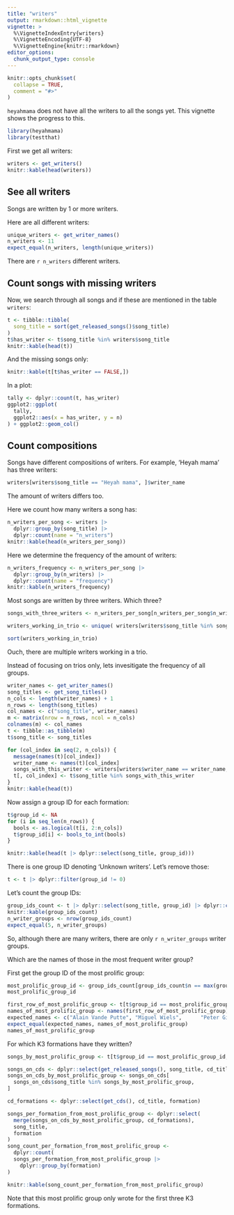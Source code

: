 ```yaml
---
title: "writers"
output: rmarkdown::html_vignette
vignette: >
  %\VignetteIndexEntry{writers}
  %\VignetteEncoding{UTF-8}
  %\VignetteEngine{knitr::rmarkdown}
editor_options: 
  chunk_output_type: console
---
```


```r
knitr::opts_chunk$set(
  collapse = TRUE,
  comment = "#>"
)
```

`heyahmama` does not have all the writers to all the songs yet.
This vignette shows the progress to this.

```r
library(heyahmama)
library(testthat)
```

First we get all writers:

```r
writers <- get_writers()
knitr::kable(head(writers))
```

## See all writers

Songs are written by 1 or more writers.

Here are all different writers:

```r
unique_writers <- get_writer_names()
n_writers <- 11
expect_equal(n_writers, length(unique_writers))
```

There are `r n_writers` different writers.

## Count songs with missing writers

Now, we search through all songs
and if these are mentioned in the
table `writers`:

```r
t <- tibble::tibble(
  song_title = sort(get_released_songs()$song_title)
)
t$has_writer <- t$song_title %in% writers$song_title
knitr::kable(head(t))
```

And the missing songs only:

```r
knitr::kable(t[t$has_writer == FALSE,])
```

In a plot:

```r
tally <- dplyr::count(t, has_writer)
ggplot2::ggplot(
  tally,
  ggplot2::aes(x = has_writer, y = n)
) + ggplot2::geom_col()
```

## Count compositions

Songs have different compositions of writers.
For example, 'Heyah mama' has three writers:

```r
writers[writers$song_title == "Heyah mama", ]$writer_name
```

The amount of writers differs too.

Here we count how many writers a song has:

```r
n_writers_per_song <- writers |> 
  dplyr::group_by(song_title) |>
  dplyr::count(name = "n_writers")
knitr::kable(head(n_writers_per_song))
```

Here we determine the frequency of the amount of writers:

```r
n_writers_frequency <- n_writers_per_song |>
  dplyr::group_by(n_writers) |>
  dplyr::count(name = "frequency")
knitr::kable(n_writers_frequency)
```

Most songs are written by three writers.
Which three?

```r
songs_with_three_writers <- n_writers_per_song[n_writers_per_song$n_writers == 3, ]$song_title

writers_working_in_trio <- unique( writers[writers$song_title %in% songs_with_three_writers, ]$writer_name)

sort(writers_working_in_trio)
```

Ouch, there are multiple writers working in a trio.

Instead of focusing on trios only, lets invesitigate
the frequency of all groups.

```r
writer_names <- get_writer_names()
song_titles <- get_song_titles()
n_cols <- length(writer_names) + 1
n_rows <- length(song_titles)
col_names <- c("song_title", writer_names)
m <- matrix(nrow = n_rows, ncol = n_cols)
colnames(m) <- col_names
t <- tibble::as_tibble(m)
t$song_title <- song_titles

for (col_index in seq(2, n_cols)) {
  message(names(t)[col_index])
  writer_name <- names(t)[col_index]
  songs_with_this_writer <- writers[writers$writer_name == writer_name, ]$song_title
  t[, col_index] <- t$song_title %in% songs_with_this_writer
}
knitr::kable(head(t))
```

Now assign a group ID for each formation:

```r
t$group_id <- NA
for (i in seq_len(n_rows)) {
  bools <- as.logical(t[i, 2:n_cols])
  t$group_id[i] <- bools_to_int(bools)
}

knitr::kable(head(t |> dplyr::select(song_title, group_id)))
```

There is one group ID denoting 'Unknown writers'.
Let's remove those:

```r
t <- t |> dplyr::filter(group_id != 0)
```

Let's count the group IDs:

```r
group_ids_count <- t |> dplyr::select(song_title, group_id) |> dplyr::count(group_id)
knitr::kable(group_ids_count)
n_writer_groups <- nrow(group_ids_count)
expect_equal(5, n_writer_groups) 
```

So, although there are many writers,
there are only `r n_writer_groups` writer
groups.

Which are the names of those in the most
frequent writer group?

First get the group ID of the most prolific group:

```r
most_prolific_group_id <- group_ids_count[group_ids_count$n == max(group_ids_count$n), ]$group_id
most_prolific_group_id
```

```r
first_row_of_most_prolific_group <- t[t$group_id == most_prolific_group_id, ][1, ]
names_of_most_prolific_group <- names(first_row_of_most_prolific_group)[as.logical(first_row_of_most_prolific_group[1, ] == TRUE)]
expected_names <- c("Alain Vande Putte", "Miguel Wiels",      "Peter Gillis")
expect_equal(expected_names, names_of_most_prolific_group)
names_of_most_prolific_group
```

For which K3 formations have they written?

```r
songs_by_most_prolific_group <- t[t$group_id == most_prolific_group_id, ]$song_title

songs_on_cds <- dplyr::select(get_released_songs(), song_title, cd_title)
songs_on_cds_by_most_prolific_group <- songs_on_cds[
  songs_on_cds$song_title %in% songs_by_most_prolific_group,
]

cd_formations <- dplyr::select(get_cds(), cd_title, formation)

songs_per_formation_from_most_prolific_group <- dplyr::select(
  merge(songs_on_cds_by_most_prolific_group, cd_formations),
  song_title,
  formation
)
song_count_per_formation_from_most_prolific_group <-
  dplyr::count(
  songs_per_formation_from_most_prolific_group |> 
    dplyr::group_by(formation)
)

knitr::kable(song_count_per_formation_from_most_prolific_group)
```

Note that this most prolific group only wrote for the
first three K3 formations.
